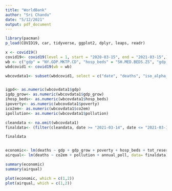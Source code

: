 ```yaml
---
title: "WorldBank"
author: "Sri Chandu"
date: "5/12/2021"
output: pdf_document
---
```

```r
library(pacman)
p_load(COVID19, car, tidyverse, ggplot2, dplyr, leaps, readr)

x <- covid19()
covid19<- covid19(level = 1, start = "2020-03-15", end = "2021-03-15",)
wb <- c("gdp" = "NY.GDP.MKTP.CD", "hosp_beds" = "SH.MED.BEDS.ZS", "gdp_grow" = "NY.GDP.MKTP.KD.ZG", "inflation" = "FP.CPI.TOTL.ZG", "tot_reserves" = "FI.RES.TOTL.CD", "poverty" = "SI.POV.DDAY", "food_insec" = "SN.ITK.DEFC.ZS", "co2em" = "EN.ATM.CO2E.PC", "pollution" = "EN.ATM.PM25.MC.ZS", "annual_poll" = "EN.ATM.PM25.MC.M3")
wbdcovid1 <- covid19(wb = wb)

wbcovdata1<- subset(wbdcovid1, select = c("date", "deaths", "iso_alpha_3", "administrative_area_level_1", "gdp", "gdp_grow", "hosp_beds", "poverty", "co2em", "pollution", "inflation","tot_reserves", "food_insec", "annual_poll"))


igpd<- as.numeric(wbcovdata1$gdp)
igdp_grow<- as.numeric(wbcovdata1$gdp_grow)
ihosp_beds<- as.numeric(wbcovdata1$hosp_beds)
ipoverty<- as.numeric(wbcovdata1$poverty)
ico2em<- as.numeric(wbcovdata1$co2em)
ipollution<- as.numeric(wbcovdata1$pollution)

cleandata <- na.omit(wbcovdata1)
finaldata<- (filter(cleandata, date >= "2021-03-14", date <= "2021-03-14"))

finaldata


economic<- lm(deaths ~ gdp + gdp_grow + poverty + hosp_beds + tot_reserves + food_insec, data= finaldata) # Economic
airqual<- lm(deaths ~ co2em + pollution + annual_poll, data= finaldata) #Air Quality

summary(economic)
summary(airqual)

plot(economic, which = c(1,2))
plot(airqual, which = c(1,2))
```



